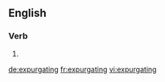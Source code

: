 ==English==

===Verb===
{{head|en|present participle}}

# {{present participle of|expurgate|lang=en}}

[[de:expurgating]]
[[fr:expurgating]]
[[vi:expurgating]]
